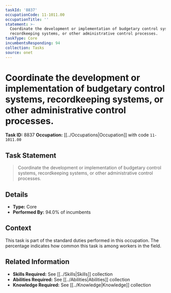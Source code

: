 ```yaml
---
taskId: '8837'
occupationCode: 11-1011.00
occupationTitle: ''
statement: >-
  Coordinate the development or implementation of budgetary control systems,
  recordkeeping systems, or other administrative control processes.
taskType: Core
incumbentsResponding: 94
collection: Tasks
source: onet
---
```

# Coordinate the development or implementation of budgetary control systems, recordkeeping systems, or other administrative control processes.

**Task ID:** 8837
**Occupation:** [[../Occupations|Occupation]] with code `11-1011.00`

## Task Statement

> Coordinate the development or implementation of budgetary control systems, recordkeeping systems, or other administrative control processes.

## Details

- **Type:** Core
- **Performed By:** 94.0% of incumbents

## Context

This task is part of the standard duties performed in this occupation. The percentage indicates how common this task is among workers in the field.

## Related Information

- **Skills Required:** See [[../Skills|Skills]] collection
- **Abilities Required:** See [[../Abilities|Abilities]] collection
- **Knowledge Required:** See [[../Knowledge|Knowledge]] collection
